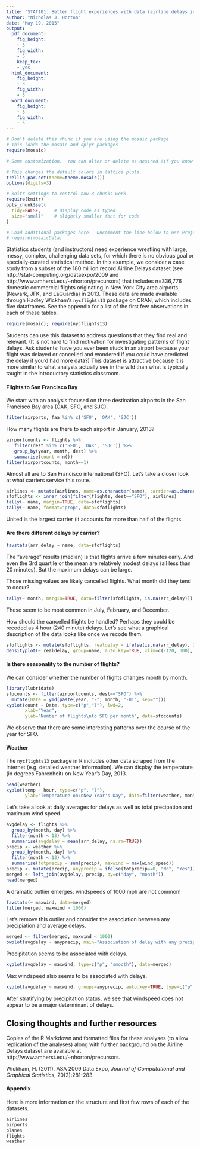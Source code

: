 ```yaml
---
title: 'STAT101: Better flight experiences with data (airline delays in New York City)'
author: "Nicholas J. Horton"
date: "May 19, 2015"
output:
  pdf_document:
    fig_height:
    - 3
    fig_width:
    - 5
    keep_tex:
    - yes
  html_document:
    fig_height:
    - 3
    fig_width:
    - 5
  word_document:
    fig_height:
    - 3
    fig_width:
    - 5
---
```



```r
# Don't delete this chunk if you are using the mosaic package
# This loads the mosaic and dplyr packages
require(mosaic)
```

```r
# Some customization.  You can alter or delete as desired (if you know what you are doing).

# This changes the default colors in lattice plots.
trellis.par.set(theme=theme.mosaic())  
options(digits=3)

# knitr settings to control how R chunks work.
require(knitr)
opts_chunk$set(
  tidy=FALSE,     # display code as typed
  size="small"    # slightly smaller font for code
)
```

```r
# Load additional packages here.  Uncomment the line below to use Project MOSAIC data sets.
# require(mosaicData)   
```


Statistics students (and instructors) need experience wrestling with large, messy, complex, challenging data sets, for which there is no obvious goal or specially-curated statistical method. In this example, we consider a case study from a subset of the 180 million record Airline Delays dataset (see http://stat-computing.org/dataexpo/2009 and http://www.amherst.edu/~nhorton/precursors) that includes n=336,776 domestic commercial flights originating in New York City area airports (Newark, JFK, and LaGuardia) in 2013.  These data are made available through Hadley Wickham's `nycflights13` package on CRAN, which includes five dataframes.  See the appendix for a list of the first few observations in each of these tables.

```r
require(mosaic); require(nycflights13)
```


Students can use this dataset to address questions that they find real and relevant. (It is not hard to find motivation for investigating patterns of flight delays. Ask students: have you ever been stuck in an airport because your flight was delayed or cancelled and wondered if you could have predicted the delay if you'd had more data?)  This dataset is attractive because it is more similar to what analysts actually see in the wild than what is typically taught in the introductory statistics classroom.  


#### Flights to San Francisco Bay

We start with an analysis focused on three destination airports in the San Francisco Bay area (OAK, SFO, and SJC).  

```r
filter(airports, faa %in% c('SFO', 'OAK', 'SJC'))   
```

How many flights are there to each airport in January, 2013?

```r
airportcounts <- flights %>% 
   filter(dest %in% c('SFO', 'OAK', 'SJC')) %>%
   group_by(year, month, dest) %>%
   summarise(count = n()) 
filter(airportcounts, month==1)
```

Almost all are to San Francisco international (SFO).  Let's take a closer look at what carriers service this route.

```r
airlines <- mutate(airlines, name=as.character(name), carrier=as.character(carrier))
sfoflights <- inner_join(filter(flights, dest=="SFO"), airlines)
tally(~ name, margin=TRUE, data=sfoflights)
tally(~ name, format="prop", data=sfoflights)

```

United is the largest carrier (it accounts for more than half of the flights.

#### Are there different delays by carrier?

```r
favstats(arr_delay ~ name, data=sfoflights)
```

The "average" results (median) is that flights arrive a few minutes early.  And even the 3rd quartile or the mean are relatively modest delays (all less than 20 minutes).  But the maximum delays can be large.

Those missing values are likely cancelled flights.  What month did they tend to occur?

```r
tally(~ month, margin=TRUE, data=filter(sfoflights, is.na(arr_delay)))
```

These seem to be most common in July, February, and December.

How should the cancelled flights be handled?  Perhaps they could be recoded as 4 hour (240 minute) delays.  Let's see what a graphical description of the data looks like once we recode them.

```r
sfoflights <- mutate(sfoflights, realdelay = ifelse(is.na(arr_delay), 240, arr_delay))
densityplot(~ realdelay, group=name, auto.key=TRUE, xlim=c(-120, 300), data=sfoflights)
```

#### Is there seasonality to the number of flights?

We can consider whether the number of flights changes month by month.

```r
library(lubridate)
sfocounts <- filter(airportcounts, dest=="SFO") %>%
  mutate(Date = ymd(paste(year, "-", month, "-01", sep="")))
xyplot(count ~ Date, type=c("p","l"), lwd=2, 
       xlab="Year",
       ylab="Number of flights\nto SFO per month", data=sfocounts)
```

We observe that there are some interesting patterns over the course of the year for SFO. 



#### Weather

The `nycflights13` package in R includes other data scraped from the Internet (e.g. detailed weather information).  We can display the temperature (in degrees Fahrenheit) on New Year's Day, 2013.

```r
head(weather)
xyplot(temp ~ hour, type=c("p", "l"), 
       ylab="Temperature on\nNew Year's Day", data=filter(weather, month==1 & day==1))
```

Let's take a look at daily averages for delays as well as total precipation and maximum wind speed.

```r
avgdelay <- flights %>%
  group_by(month, day) %>%
  filter(month < 13) %>%
  summarise(avgdelay = mean(arr_delay, na.rm=TRUE)) 
precip <- weather %>%
  group_by(month, day) %>%
  filter(month < 13) %>%
  summarise(totprecip = sum(precip), maxwind = max(wind_speed))
precip <- mutate(precip, anyprecip = ifelse(totprecip==0, "No", "Yes"))
merged <- left_join(avgdelay, precip, by=c("day", "month"))
head(merged)
```

A dramatic outlier emerges: windspeeds of 1000 mph are not common!
```r
favstats(~ maxwind, data=merged)
filter(merged, maxwind > 1000)
```

Let's remove this outlier and consider the association between any precipiation and average delays.

```r
merged <- filter(merged, maxwind < 1000)
bwplot(avgdelay ~ anyprecip, main="Association of delay with any precipitation", data=merged)
```

Precipitation seems to be associated with delays.

```r
xyplot(avgdelay ~ maxwind, type=c("p", "smooth"), data=merged)
```

Max windspeed also seems to be associated with delays.

```r
xyplot(avgdelay ~ maxwind, groups=anyprecip, auto.key=TRUE, type=c("p", "smooth"), data=merged)
```

After stratifying by precipitation status, we see that windspeed does not appear to be a major determinant of delays.

## Closing thoughts and further resources

Copies of the R Markdown and formatted files for these analyses (to allow replication of the analyses) along with further background on the Airline Delays dataset are available at http://www.amherst.edu/~nhorton/precursors.   

Wickham, H. (2011).  ASA 2009 Data Expo, *Journal of Computational and Graphical Statistics*, 20(2):281-283.

#### Appendix

Here is more information on the structure and first few rows of each of the datasets.

```r
airlines
airports
planes
flights
weather
```